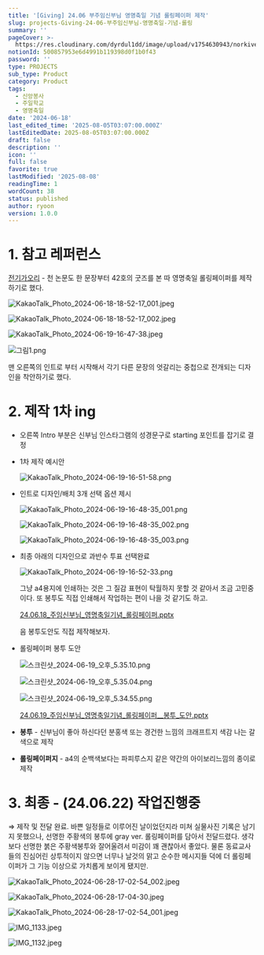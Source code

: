 ```yaml
---
title: '[Giving] 24.06 부주임신부님 영명축일 기념 롤링페이퍼 제작'
slug: projects-Giving-24-06-부주임신부님-영명축일-기념-롤링
summary: ''
pageCover: >-
  https://res.cloudinary.com/dyrdul1dd/image/upload/v1754630943/norkive-notion-images/1754630943595-E1_84_89_E1_85_B3_E1_84_8F_E1_85_B3_E1_84_85_E1_85_B5_E1_86_AB_E1_84_89_E1_85_A3_E1_86_BA_2024-06-19_E1_84_8B_E1_85_A9_E1_84_92_E1_85_AE_9.16.27.png
notionId: 500857953e6d4991b119398d0f1b0f43
password: ''
type: PROJECTS
sub_type: Product
category: Product
tags:
  - 신앙봉사
  - 주일학교
  - 영명축일
date: '2024-06-18'
last_edited_time: '2025-08-05T03:07:00.000Z'
lastEditedDate: 2025-08-05T03:07:00.000Z
draft: false
description: ''
icon: ''
full: false
favorite: true
lastModified: '2025-08-08'
readingTime: 1
wordCount: 38
status: published
author: ryoon
version: 1.0.0
---
```


# 1. 참고 레퍼런스


[전기가오리](https://philo-electro-ray.org/) - 천 논문도 한 문장부터 42호의 굿즈를 본 따 영명축일 롤링페이퍼를 제작하기로 했다.


![KakaoTalk_Photo_2024-06-18-18-52-17_001.jpeg](https://res.cloudinary.com/dyrdul1dd/image/upload/v1754630918/norkive-notion-images/1754630915645-KakaoTalk_Photo_2024-06-18-18-52-17_001.jpg)


![KakaoTalk_Photo_2024-06-18-18-52-17_002.jpeg](https://res.cloudinary.com/dyrdul1dd/image/upload/v1754630920/norkive-notion-images/1754630919811-KakaoTalk_Photo_2024-06-18-18-52-17_002.jpg)


![KakaoTalk_Photo_2024-06-19-16-47-38.jpeg](https://res.cloudinary.com/dyrdul1dd/image/upload/v1754630922/norkive-notion-images/1754630921799-KakaoTalk_Photo_2024-06-19-16-47-38.jpg)


![그림1.png](https://prod-files-secure.s3.us-west-2.amazonaws.com/056ff9f5-a9ef-486f-8acb-9eef51d06a2d/8262e9a3-3253-4af4-beda-c506a3a379ac/%E1%84%80%E1%85%B3%E1%84%85%E1%85%B5%E1%86%B71.png?X-Amz-Algorithm=AWS4-HMAC-SHA256&X-Amz-Content-Sha256=UNSIGNED-PAYLOAD&X-Amz-Credential=ASIAZI2LB4665E7XCZWN%2F20250808%2Fus-west-2%2Fs3%2Faws4_request&X-Amz-Date=20250808T052829Z&X-Amz-Expires=3600&X-Amz-Security-Token=IQoJb3JpZ2luX2VjEGUaCXVzLXdlc3QtMiJIMEYCIQCED4Q94m%2FQFyLxUyMMfck5jZbRZLN%2FWpr0MQGbKq0%2FBwIhAKZKKxeLVFatjGBfJDGGgUygi6ql8aqclzrMKI3A%2FNUcKogECJ7%2F%2F%2F%2F%2F%2F%2F%2F%2F%2FwEQABoMNjM3NDIzMTgzODA1Igx%2B146iJWBw%2FNVlRlYq3ANRfVRWTraUYvzpujmVqJzPNSYsQv0BUvgcBt7iVYoMsO7voJeii2WGUWUaCIGZ9yo98VZadKY4vO%2BxbRnA%2BPP%2BH%2Fuhuv2zTW3AwN%2FnjMFvhBQVfKWCKXKTknG28zFn4smRLZ0FNtbuybzxWy%2BZQMY9hDSenwNLbDIaVeEBnJxavB%2F9GEl6k6j3FsRTxRzb2jcm1TNLu600IElsqy0lDMb10ukdOTtuDbExeHCweXoKFcjEelnEbYWsDaFOLD6hw4G5%2FVHnpmv1NGRyJFrPIpOguEYSv7HYPQEob1OTdvBsGd%2F%2BMhOAenpGEWU5dw46hy9zjaRnznqmu5c9X1IzHiz3gxwygDbbKKoHtgwt1Wf%2Fe%2FfFkS2sqCla7PkM7zbfXprb7W9I%2FtLe%2BES0F8h01%2FvnT294NpRx6il4uOnrxILWy7Ie8ukv9Xi1Ci7A1eBuwZE%2FgEco%2B0yXVrEYPn3hKEU36TOJcC0exI6EiYEQavoFtY3rE57Lf5JpSAnTgdM00Ty54%2BjhWJO4lW6xAnF9eDYQqOKEwZSp3zpD7MtoPwGWuAHDQERDjgMLjo%2BIUAVvG3C%2Fm%2BL3KQm1ZmUtkrZ%2FNxtTIWq49JEYPmZQU44G8RMTv7%2BORESnn%2B%2Btx%2ByxTjChhNbEBjqkAW7LH09WsTYFqG9u16CBE25Cd04VjkCAjnmf1CXIifSVv8rSTrEQ6o%2B3GR3yHa%2FNpjW3cXr2nnWbuHJQjqhpsQvAcYuPm9Rw9Yfi1Kwuk69GhRZCEfKsKOOY4%2FM9wKcv39gyDzFE2W2xsB7tAHgv4yNcqDyOwOVY2OwV9E8t0S8yQpAVsh8DlMjjujOlOsfuTh8XuQi1dtQ3AQMMgV3CIaHUU7M9&X-Amz-Signature=634ae531acd5dc4014f5b7206a291497e0066ecd1ecdfc9f6db36e1afbdc4df0&X-Amz-SignedHeaders=host&x-amz-checksum-mode=ENABLED&x-id=GetObject)


맨 오른쪽의 인트로 부터 시작해서 각기 다른 문장의 엇갈리는 중첩으로 전개되는 디자인을 착안하기로 했다.


# 2. 제작 1차 ing

- 오른쪽 Intro 부분은 신부님 인스타그램의 성경문구로 starting 포인트를 잡기로 결정
- 1차 제작 예시안

    ![KakaoTalk_Photo_2024-06-19-16-51-58.png](https://res.cloudinary.com/dyrdul1dd/image/upload/v1754630926/norkive-notion-images/1754630926657-KakaoTalk_Photo_2024-06-19-16-51-58.png)

- 인트로 디자인/배치 3개 선택 옵션 제시

    ![KakaoTalk_Photo_2024-06-19-16-48-35_001.png](https://res.cloudinary.com/dyrdul1dd/image/upload/v1754630928/norkive-notion-images/1754630927919-KakaoTalk_Photo_2024-06-19-16-48-35_001.png)


    ![KakaoTalk_Photo_2024-06-19-16-48-35_002.png](https://res.cloudinary.com/dyrdul1dd/image/upload/v1754630929/norkive-notion-images/1754630929385-KakaoTalk_Photo_2024-06-19-16-48-35_002.png)


    ![KakaoTalk_Photo_2024-06-19-16-48-35_003.png](https://res.cloudinary.com/dyrdul1dd/image/upload/v1754630930/norkive-notion-images/1754630930706-KakaoTalk_Photo_2024-06-19-16-48-35_003.png)

- 최종 아래의 디자인으로 과반수 투표 선택완료

    ![KakaoTalk_Photo_2024-06-19-16-52-33.png](https://res.cloudinary.com/dyrdul1dd/image/upload/v1754630932/norkive-notion-images/1754630932050-KakaoTalk_Photo_2024-06-19-16-52-33.png)


    그냥 a4용지에 인쇄하는 것은 그 질감 표현이 탁월하지 못할 것 같아서 조금 고민중이다. 또 봉투도 직접 인쇄해서 작업하는 편이 나을 것 같기도 하고. 
    
    


    [24.06.18_주임신부님_영명축일기념_롤링페이퍼.pptx](https://prod-files-secure.s3.us-west-2.amazonaws.com/056ff9f5-a9ef-486f-8acb-9eef51d06a2d/6220d54c-53cf-4bb9-b062-2cf5d760cf07/24.06.18_%E1%84%8C%E1%85%AE%E1%84%8B%E1%85%B5%E1%86%B7%E1%84%89%E1%85%B5%E1%86%AB%E1%84%87%E1%85%AE%E1%84%82%E1%85%B5%E1%86%B7_%E1%84%8B%E1%85%A7%E1%86%BC%E1%84%86%E1%85%A7%E1%86%BC%E1%84%8E%E1%85%AE%E1%86%A8%E1%84%8B%E1%85%B5%E1%86%AF%E1%84%80%E1%85%B5%E1%84%82%E1%85%A7%E1%86%B7_%E1%84%85%E1%85%A9%E1%86%AF%E1%84%85%E1%85%B5%E1%86%BC%E1%84%91%E1%85%A6%E1%84%8B%E1%85%B5%E1%84%91%E1%85%A5.pptx?X-Amz-Algorithm=AWS4-HMAC-SHA256&X-Amz-Content-Sha256=UNSIGNED-PAYLOAD&X-Amz-Credential=ASIAZI2LB4666LAMQZXT%2F20250808%2Fus-west-2%2Fs3%2Faws4_request&X-Amz-Date=20250808T052832Z&X-Amz-Expires=3600&X-Amz-Security-Token=IQoJb3JpZ2luX2VjEGUaCXVzLXdlc3QtMiJHMEUCIQDDFCzt4EphadEBwHJPAvonaey%2BvvUTwdCDmu6fmIjSVgIgNnML3PwjxuW%2BorbpwbDmhgjpjMXk%2FwmazSWlsIwMzekqiAQInv%2F%2F%2F%2F%2F%2F%2F%2F%2F%2FARAAGgw2Mzc0MjMxODM4MDUiDFk2ytHO4V87KDM3GSrcAwdflPfJpzxluiV2www%2BTyPw6QrATgYBvhKMFX0AkYpPqlm0x9MeTu4ItOZ9dJc%2FPeQJb1SKKbOY%2FhWhSHqcMdb16nys3Uy2SNyQdWDLJ8MfTJ3U6CN5V1Wmqdw6oZ3wykEDKMMLs5VV4EMQCclXKxphpCULvDWdzmXgRI7qX8K%2F3vEHqTJ9Mq%2BmO%2By6W07l761yTeij3yvOB2wqQAixxDqrwIDwoiEJSpsumaR%2B%2Fjui%2FrZhsgKCInYzqC9FYXazfTK6g3yf65RnAUPK4YDGx8pGkqGMR0BimgPzFVIGgzLz0C8bzPJ0jbub7s1ADPFMiqTGq2x%2F2TNKcwE94feSBL6O4rEf%2BDRt%2FE7LOuv3NxT1OwjbTmFeA034gjJk%2F%2F2TZLDpkU18cPDz1%2BM1%2Fs55D9gcWttVuysd%2FqNSJui8RL9H2TcUzy45l63NHs9Zj57aMCubVW%2FqKYU4L9rhh1vbE1l9Plipfmw5TQm%2BFoNewFaaHg52QUBz8ZwbdLfPb97ndUFHrkinNnNnRNa53iHgznRHULjhqwo94ZRgBM6XgFbndCETqlF9xcEBQgc%2F26UfpkQoMYUvsd2UfeKgMCcMk2HEZSZekMKe9xDmohp1pGNjFHJLPArV6dNaLDqOMKqF1sQGOqUBn%2BSNftPTRx5AlOU3lHTVQrc%2FCvGmGiDB%2FUwOcG5HHNP7OCtTr%2BK4zeMdqRP%2Fsx1aTsS35j41H78WPKjZS5cIDAKUk%2Br7cSoSMLsLOPwzXszIy9oRQmfT8NMWbpmpCbJ8UWNVPaJiELpqPGRQKN%2BLi99rDkJ1ANM6Igh%2BVtCD3XELCK07R7r22seqb63L2Jmtn8t8eX5%2BwOQbJp22Jv3mm%2FindWZ9&X-Amz-Signature=887b347d8a8cb09c77123fb5daf18c045c919e79274aebb3c132ed2529ef3f23&X-Amz-SignedHeaders=host&x-amz-checksum-mode=ENABLED&x-id=GetObject)


    음  봉투도안도 직접 제작해보자.

- 롤링페이퍼 봉투 도안

    ![스크린샷_2024-06-19_오후_5.35.10.png](https://res.cloudinary.com/dyrdul1dd/image/upload/v1754630933/norkive-notion-images/1754630933394-E1_84_89_E1_85_B3_E1_84_8F_E1_85_B3_E1_84_85_E1_85_B5_E1_86_AB_E1_84_89_E1_85_A3_E1_86_BA_2024-06-19_E1_84_8B_E1_85_A9_E1_84_92_E1_85_AE_5.35.10.png)


    ![스크린샷_2024-06-19_오후_5.35.04.png](https://res.cloudinary.com/dyrdul1dd/image/upload/v1754630934/norkive-notion-images/1754630934673-E1_84_89_E1_85_B3_E1_84_8F_E1_85_B3_E1_84_85_E1_85_B5_E1_86_AB_E1_84_89_E1_85_A3_E1_86_BA_2024-06-19_E1_84_8B_E1_85_A9_E1_84_92_E1_85_AE_5.35.04.png)


    ![스크린샷_2024-06-19_오후_5.34.55.png](https://res.cloudinary.com/dyrdul1dd/image/upload/v1754630936/norkive-notion-images/1754630936113-E1_84_89_E1_85_B3_E1_84_8F_E1_85_B3_E1_84_85_E1_85_B5_E1_86_AB_E1_84_89_E1_85_A3_E1_86_BA_2024-06-19_E1_84_8B_E1_85_A9_E1_84_92_E1_85_AE_5.34.55.png)


    [24.06.19_주임신부님_영명축일기념_롤링페이퍼__봉투_도안.pptx](https://prod-files-secure.s3.us-west-2.amazonaws.com/056ff9f5-a9ef-486f-8acb-9eef51d06a2d/e50e6ebc-7d90-419c-9d69-499fd68bccb7/24.06.19_%E1%84%8C%E1%85%AE%E1%84%8B%E1%85%B5%E1%86%B7%E1%84%89%E1%85%B5%E1%86%AB%E1%84%87%E1%85%AE%E1%84%82%E1%85%B5%E1%86%B7_%E1%84%8B%E1%85%A7%E1%86%BC%E1%84%86%E1%85%A7%E1%86%BC%E1%84%8E%E1%85%AE%E1%86%A8%E1%84%8B%E1%85%B5%E1%86%AF%E1%84%80%E1%85%B5%E1%84%82%E1%85%A7%E1%86%B7_%E1%84%85%E1%85%A9%E1%86%AF%E1%84%85%E1%85%B5%E1%86%BC%E1%84%91%E1%85%A6%E1%84%8B%E1%85%B5%E1%84%91%E1%85%A5__%E1%84%87%E1%85%A9%E1%86%BC%E1%84%90%E1%85%AE_%E1%84%83%E1%85%A9%E1%84%8B%E1%85%A1%E1%86%AB.pptx?X-Amz-Algorithm=AWS4-HMAC-SHA256&X-Amz-Content-Sha256=UNSIGNED-PAYLOAD&X-Amz-Credential=ASIAZI2LB466UUHOGBXC%2F20250808%2Fus-west-2%2Fs3%2Faws4_request&X-Amz-Date=20250808T052833Z&X-Amz-Expires=3600&X-Amz-Security-Token=IQoJb3JpZ2luX2VjEGUaCXVzLXdlc3QtMiJIMEYCIQDfdZLRsQlpfZRzdxk%2BUQRaommskfhUs3uzjfRWlHhRMAIhAONzWo%2FilrSqAfTDPlooaMnpknbPMcL0xNhEuOuHb79HKogECJ7%2F%2F%2F%2F%2F%2F%2F%2F%2F%2FwEQABoMNjM3NDIzMTgzODA1Igwtl9%2FTQJogF2%2FQlYYq3AOqLZ3IOBGHyT9IU8QGuzQm8PPybI7gwhfqGicdhW4a6gpVYoiqP3%2BIK0oHiRpfRz1dAn4OXcbBo8%2BYqgO8fNiVEoxtnI0kx3%2FyyA%2FaRnKPBlHxHFWKmj6CaKwHrUfUcV2UjOnfgJLZOpIoB%2FFgPAbP8clEF%2Bjg2MKgkLPzJajSesUpqd9RuLYfCRkqHD%2B8MjP2bn1T1Pm4uARHYE3B%2Bf24WCYpUWKCYsA34n6Gt%2B77R%2FQXeMiBhHo%2BXcWLgofQ8C4XBK3vDl%2BsWSLrwR2OeaT5tIYg22G5KLBK9io1QXYPS40Drl7OdBEGGcDPYja8j83OcjkB9p4dNpo%2FFPMvG%2Bn1%2FEmKiaro7kyAZfaO1QAqPhJps%2Bmo5A3JIIkxcE89g90DU%2FcML1XASL4RbtZnGFXE2HNhpDnSHs4WcUvXve%2FcSzmtMLIYzceVonq4LGFdSUzomhFhnQBqTQrBSJd2OwCeJNAUIIJa7pHJGVVyIA91yLm38mN3s2BAGCjVekMbu6Z4q8T3aakuBphoryu2M3yFhUh5fKaq%2B01khh%2FhBgWYnq2pwfk7kT%2F59ecL1LzjRv0p4Z3lafigdM2X%2FqGKM9uHQbn5eSY27tpA6U3t0EtDyANdUybxcKY8SxnkQTD0hdbEBjqkAVllBjvZlz2NVZROkW6MYvC7nnhGZ4kUiu%2B7U4pvOC6wljXI7qd4r4%2BPKtgrBgVgIntbdeQGReyq4H6VGOoOQOoEDwqpeaJkdFfUdGppcWv%2Bh14fyzHFZYOs2IhqxS7UPlz1o5u5FXQM%2BlfnZJ0ItGy5tQbP12urDKpM7NP%2FL45RoXHos3gswnET4m5S9u9JsF%2FUmO%2F%2FaTRaML8Iqf2ZwUcu%2Fm%2Bb&X-Amz-Signature=777de01f44a96acea2472f7204928da9369efd8509f19f4332e2bce58ed640b1&X-Amz-SignedHeaders=host&x-amz-checksum-mode=ENABLED&x-id=GetObject)

- <strong>봉투</strong> - 신부님이 좋아 하신다던 분홍색 또는 경건한 느낌의 크래프트지 색감 나는 갈색으로 제작
- <strong>롤링페이퍼지</strong> - a4의 순백색보다는 파피루스지 같은 약간의 아이보리느낌의 종이로 제작

# 3. 최종 - (24.06.22) 작업진행중


⇒ 제작 및 전달 완료. 바쁜 일정들로 이루어진 날이었던지라 미쳐 실물사진 기록은 남기지 못했으나, 선명한 주황색의 봉투에 gray ver. 롤링페이퍼를 담아서 전달드렸다. 생각보다 선명한 붉은 주황색봉투와 잘어울려서 미감이 꽤 괜찮아서 좋았다. 물론 동료교사들의 진심어린 상투적이지 않으면 너무나 날것의 맑고 순수한 메시지들 덕에 더 롤링페이퍼가 그 기능 이상으로 가치롭게 보이게 됐지만.


![KakaoTalk_Photo_2024-06-28-17-02-54_002.jpeg](https://res.cloudinary.com/dyrdul1dd/image/upload/v1754630937/norkive-notion-images/1754630937164-KakaoTalk_Photo_2024-06-28-17-02-54_002.jpg)


![KakaoTalk_Photo_2024-06-28-17-04-30.jpeg](https://res.cloudinary.com/dyrdul1dd/image/upload/v1754630938/norkive-notion-images/1754630938655-KakaoTalk_Photo_2024-06-28-17-04-30.jpg)


![KakaoTalk_Photo_2024-06-28-17-02-54_001.jpeg](https://res.cloudinary.com/dyrdul1dd/image/upload/v1754630940/norkive-notion-images/1754630939913-KakaoTalk_Photo_2024-06-28-17-02-54_001.jpg)


![IMG_1133.jpeg](https://res.cloudinary.com/dyrdul1dd/image/upload/v1754630941/norkive-notion-images/1754630941152-IMG_1133.jpg)


![IMG_1132.jpeg](https://res.cloudinary.com/dyrdul1dd/image/upload/v1754630942/norkive-notion-images/1754630942506-IMG_1132.jpg)

